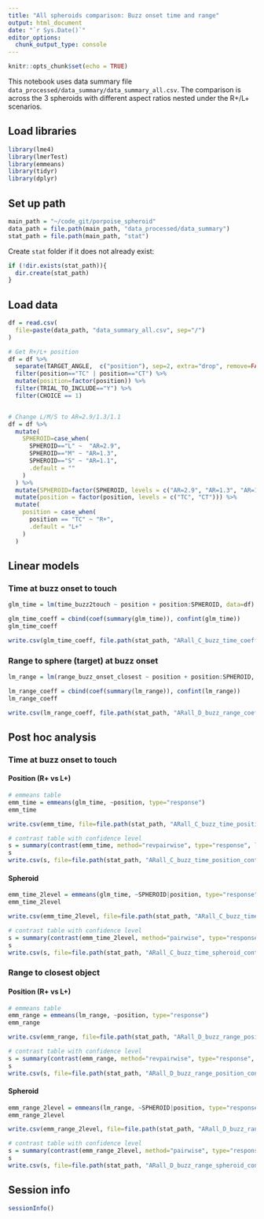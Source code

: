 ```yaml
---
title: "All spheroids comparison: Buzz onset time and range"
output: html_document
date: "`r Sys.Date()`"
editor_options:
  chunk_output_type: console
---
```


```r
knitr::opts_chunk$set(echo = TRUE)
```

This notebook uses data summary file `data_processed/data_summary/data_summary_all.csv`. The comparison is across the 3 spheroids with different aspect ratios nested under the R+/L+ scenarios.



## Load libraries
```r
library(lme4)
library(lmerTest)
library(emmeans)
library(tidyr)
library(dplyr)
```


## Set up path
```r
main_path = "~/code_git/porpoise_spheroid"
data_path = file.path(main_path, "data_processed/data_summary")
stat_path = file.path(main_path, "stat")
```

Create `stat` folder if it does not already exist:
```r
if (!dir.exists(stat_path)){
  dir.create(stat_path)
}
```


## Load data
```r
df = read.csv(
  file=paste(data_path, "data_summary_all.csv", sep="/")
)

# Get R+/L+ position
df = df %>%
  separate(TARGET_ANGLE,  c("position"), sep=2, extra="drop", remove=FALSE) %>%
  filter(position=="TC" | position=="CT") %>%
  mutate(position=factor(position)) %>%
  filter(TRIAL_TO_INCLUDE=="Y") %>%
  filter(CHOICE == 1)


# Change L/M/S to AR=2.9/1.3/1.1
df = df %>%
  mutate(
    SPHEROID=case_when(
      SPHEROID=="L" ~  "AR=2.9",
      SPHEROID=="M" ~ "AR=1.3",
      SPHEROID=="S" ~ "AR=1.1",
      .default = ""
    )
  ) %>%
  mutate(SPHEROID=factor(SPHEROID, levels = c("AR=2.9", "AR=1.3", "AR=1.1"))) %>%
  mutate(position = factor(position, levels = c("TC", "CT"))) %>%
  mutate(
    position = case_when(
      position == "TC" ~ "R+",
      .default = "L+"
    )
  )
```


## Linear models

### Time at buzz onset to touch
```r
glm_time = lm(time_buzz2touch ~ position + position:SPHEROID, data=df)

glm_time_coeff = cbind(coef(summary(glm_time)), confint(glm_time))
glm_time_coeff

write.csv(glm_time_coeff, file.path(stat_path, "ARall_C_buzz_time_coeff.csv"))
```

### Range to sphere (target) at buzz onset
```r
lm_range = lm(range_buzz_onset_closest ~ position + position:SPHEROID, data=df)

lm_range_coeff = cbind(coef(summary(lm_range)), confint(lm_range))
lm_range_coeff

write.csv(lm_range_coeff, file.path(stat_path, "ARall_D_buzz_range_coeff.csv"))
```




## Post hoc analysis

### Time at buzz onset to touch

#### Position (R+ vs L+)
```r
# emmeans table
emm_time = emmeans(glm_time, ~position, type="response")
emm_time

write.csv(emm_time, file=file.path(stat_path, "ARall_C_buzz_time_position_emmeans.csv"), row.names=FALSE)
```

```r
# contrast table with confidence level
s = summary(contrast(emm_time, method="revpairwise", type="response", level=0.95), infer=TRUE)
s
write.csv(s, file=file.path(stat_path, "ARall_C_buzz_time_position_contrast.csv"), row.names=FALSE)
```

#### Spheroid
```r
emm_time_2level = emmeans(glm_time, ~SPHEROID|position, type="response")
emm_time_2level

write.csv(emm_time_2level, file=file.path(stat_path, "ARall_C_buzz_time_spheroid_emmeans.csv"), row.names=FALSE)
```

```r
# contrast table with confidence level
s = summary(contrast(emm_time_2level, method="pairwise", type="response", level=0.95), infer=TRUE)
s
write.csv(s, file=file.path(stat_path, "ARall_C_buzz_time_spheroid_contrast.csv"), row.names=FALSE)
```


### Range to closest object

#### Position (R+ vs L+)
```r
# emmeans table
emm_range = emmeans(lm_range, ~position, type="response")
emm_range

write.csv(emm_range, file=file.path(stat_path, "ARall_D_buzz_range_position_emmeans.csv"), row.names=FALSE)
```

```r
# contrast table with confidence level
s = summary(contrast(emm_range, method="revpairwise", type="response", level=0.95), infer=TRUE)
s
write.csv(s, file=file.path(stat_path, "ARall_D_buzz_range_position_contrast.csv"), row.names=FALSE)
```

#### Spheroid
```r
emm_range_2level = emmeans(lm_range, ~SPHEROID|position, type="response")
emm_range_2level

write.csv(emm_range_2level, file=file.path(stat_path, "ARall_D_buzz_range_spheroid_emmeans.csv"), row.names=FALSE)
```

```r
# contrast table with confidence level
s = summary(contrast(emm_range_2level, method="pairwise", type="response", level=0.95), infer=TRUE)
s
write.csv(s, file=file.path(stat_path, "ARall_D_buzz_range_spheroid_contrast.csv"), row.names=FALSE)
```




## Session info
```r
sessionInfo()
```

